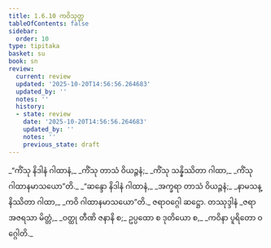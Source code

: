 ```yaml
---
title: 1.6.10 ကဝိသုတ္တ
tableOfContents: false
sidebar:
  order: 10
type: tipitaka
basket: su
book: sn
review:
  current: review
  updated: '2025-10-20T14:56:56.264683'
  updated_by: ''
  notes: ''
  history:
  - state: review
    date: '2025-10-20T14:56:56.264683'
    updated_by: ''
    notes: ''
    previous_state: draft
---
```



<DynamicBreadcrumb />


<ReviewStatus review={frontmatter.review} showDetails={true} />

<HypothesisAnnotation frontmatter={frontmatter} />

<Division number="60" book="sn" e="ch" v="18" p="288">

<Paragraph number="306" type="verses" book="sn">
_“ကိံသု နိဒါနံ ဂါထာနံ,_  
_ကိံသု တာသံ ဝိယဉ္ဇနံ;_  
_ကိံသု သန္နိဿိတာ ဂါထာ,_  
_ကိံသု ဂါထာနမာသယော”တိ._  

</Paragraph>

<Paragraph number="307" type="verses" book="sn">
_“ဆန္ဒော နိဒါနံ ဂါထာနံ,_  
_အက္ခရာ တာသံ ဝိယဉ္ဇနံ;_  
_နာမသန္နိဿိတာ ဂါထာ,_  
_ကဝိ ဂါထာနမာသယော”တိ._  


</Paragraph>
</Division>

<Paragraph number="308" type="center" book="sn">
ဇရာဝဂ္ဂေါ ဆဋ္ဌော.



</Paragraph>

<Paragraph number="309" type="center" book="sn">
တဿုဒ္ဒါနံ


</Paragraph>

<Paragraph number="310" type="verses" book="sn">
_ဇရာ အဇရသာ မိတ္တံ,_  
_ဝတ္ထု တီဏိ ဇနာနိ စ;_  
ဥပ္ပထော စ ဒုတိယော စ,_  
_ကဝိနာ ပူရိတော ဝဂ္ဂေါတိ._
</Paragraph>